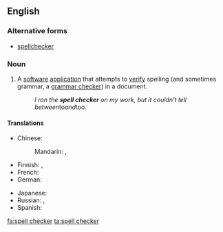 ==English==
{{wikipedia}}

===Alternative forms===
* [[spellchecker]]

===Noun===
{{en-noun|sg=[[spell]] [[checker]]}}

# A [[software]] [[application]] that attempts to [[verify]] spelling (and sometimes grammar, a [[grammar checker]]) in a document.
#: ''I ran the '''spell checker''' on my work, but it couldn't tell between ''to'' and ''too''.''

====Translations====
{{trans-top|a software application}}
* Chinese:
*: Mandarin: {{t|zh|拼寫檢查|sc=Hani}}, {{t|zh|拼写检查|tr=pīnxiě jiǎnchá|sc=Hani}}
* Finnish: {{t|fi|oikoluku}}, {{t|fi|oikolukuohjelma}}
* French: {{t|fr|correcteur orthographique|m}}
* German: {{t|de|Rechtschreibprüfung|f}}
{{trans-mid}}
* Japanese: {{t|ja|スペルチェッカ|tr=superuchekka|sc=Jpan}}
* Russian: {{t|ru|программа проверки орфографии|f|tr=prográmma provérki orfográfii|sc=Cyrl}}, {{t|ru|проверка орфографии|f|tr=provérka orfográfii|sc=Cyrl}}
* Spanish: {{t|es|corrector ortográfico|m}}
{{trans-bottom}}

[[fa:spell checker]]
[[ta:spell checker]]